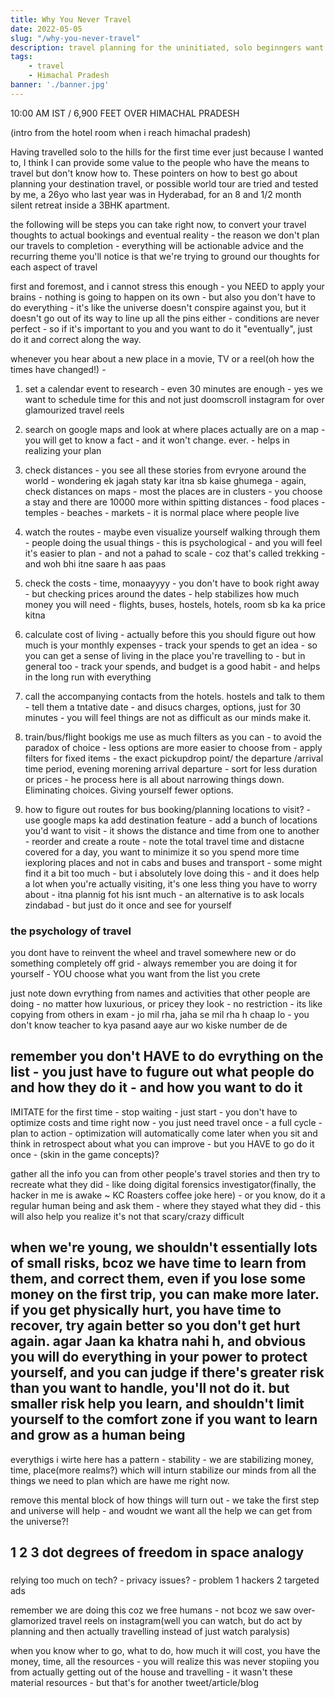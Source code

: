 ```yaml
---
title: Why You Never Travel
date: 2022-05-05
slug: "/why-you-never-travel"
description: travel planning for the uninitiated, solo beginngers want to travel slow, or luxuriosly if that floats your cruise; or maybe you're the friend in a group who's always saying "let's go somewhere" but never plans, take all the offence you want to, and then read this article. let us begin.
tags:
    - travel
    - Himachal Pradesh
banner: './banner.jpg'
---
```


10:00 AM IST / 6,900 FEET OVER HIMACHAL PRADESH

(intro from the hotel room when i reach himachal pradesh)

Having travelled solo to the hills for the first time ever just because I wanted to, I think I can provide some value to the people who have the means to travel but don't know how to. These pointers on how to best go about planning your destination travel, or possible world tour are tried and tested by me, a 26yo who last year was in Hyderabad, for an 8 and 1/2 month silent retreat inside a 3BHK apartment. 

the following will be steps you can take right now, to convert your travel thoughts to actual bookings and eventual reality - the reason we don't plan our travels to completion - everything will be actionable advice and the recurring theme you'll notice is that we're trying to ground our thoughts for each aspect of travel

first and foremost, and i cannot stress this enough - you NEED to apply your brains - nothing is going to happen on its own - but also you don't have to do everything - it's like the universe doesn't conspire against you, but it doesn't go out of its way to line up all the pins either - conditions are never perfect - so if it's important to you and you want to do it "eventually", just do it and correct along the way. 

whenever you hear about a new place in a movie, TV or a reel(oh how the times have changed!) -

<!-- google calendar research time event, with funny title -->

1. set a calendar event to research - even 30 minutes are enough - yes we want to schedule time for this and not just doomscroll instagram for over glamourized travel reels

2. search on google maps and look at where places actually are on a map - you will get to know a fact - and it won't change. ever. - helps in realizing your plan

3. check distances - you see all these stories from evryone around the world - wondering ek jagah staty kar itna sb kaise ghumega - again, check distances on maps - most the places are in clusters - you choose a stay and there are 10000 more within spitting distances - food places - temples - beaches - markets - it is normal place where people live 

4. watch the routes - maybe even visualize yourself walking through them - people doing the usual things - this is psychological - and you will feel it's easier to plan - and not a pahad to scale - coz that's called trekking - and woh bhi itne saare h aas paas

5. check the costs - time, monaayyyy - you don't have to book right away - but checking prices around the dates - help stabilizes how much money you will need - flights, buses, hostels, hotels, room sb ka ka price kitna 

6. calculate cost of living - actually before this you should figure out how much is your monthly expenses - track your spends to get an idea - so you can get a sense of living in the place you're travelling to - but in general too - track your spends, and budget is a good habit - and helps in the long run with everything

7. call the accompanying contacts from the hotels. hostels and talk to them - tell them a tntative date - and disucs charges, options, just for 30 minutes - you will feel things are not as difficult as our minds make it.

8. train/bus/flight bookigs me use as much filters as you can - to avoid the paradox of choice - less options are more easier to choose from - apply filters for fixed items - the exact pickupdrop point/ the departure /arrival time period, evening morening arrival departure - sort for less duration or prices - he process here is all about narrowing things down. Eliminating choices. Giving yourself fewer options.

9. how to figure out routes for bus booking/planning locations to visit? - use google maps ka add destination feature - add a bunch of locations you'd want to visit - it shows the distance and time from one to another - reorder and create a route - note the total travel time and distacne covered for a day,  you want to minimize it so you spend more time iexploring places and not in cabs and buses and transport - some might find it a bit too much - but i absolutely love doing this - and it does help a lot when you're actually visiting, it's one less thing you have to worry about - itna plannig fot his isnt much - an alternative is to ask locals zindabad - but just do it once and see for yourself

### the psychology of travel

you dont have to reinvent the wheel and travel somewhere new or do something completely off grid - always remember you are doing it for yourself - YOU choose what you want from the list you crete

just note down evrything from names and activities that other people are doing - no matter how luxurious, or pricey they look - no restriction - its like copying from others in exam - jo mil rha, jaha se mil rha h chaap lo - you don't know teacher to kya pasand aaye aur wo kiske number de de 

remember you don't HAVE to do evrything on the list - you just have to fugure out what people do and how they do it - and how you want to do it 
---
IMITATE for the first time - stop waiting - just start - you don't have to optimize costs and time right now - you just need travel once - a full cycle - plan to action - optimization will automatically come later when you sit and think in retrospect about what you can improve - but you HAVE to go do it once - (skin in the game concepts)?

gather all the info you can from other people's travel stories and then try to recreate what they did - like doing digital forensics investigator(finally, the hacker in me is awake ~ KC Roasters coffee joke here) - or you know, do it a regular human being and ask them - where they stayed what they did - this will also help you realize it's not that scary/crazy difficult 

when we're young, we shouldn't essentially lots of small risks, bcoz we have time to learn from them, and correct them, even if you lose some money on the first trip, you can make more later. if you get physically hurt, you have time to recover, try again better so you don't get hurt again. agar Jaan ka khatra nahi h, and obvious you will do everything in your power to protect yourself, and you can judge if there's greater risk than you want to handle, you'll not do it. but smaller risk help you learn, and shouldn't limit yourself to the comfort zone if you want to learn and grow as a human being
---
everythigs i wirte here has a pattern - stability - we are stabilizing money, time, place(more realms?) which will inturn stabilize our minds from all the things we need to plan which are hawe me right now. 

remove this mental block of how things will turn out - we take the first step and universe will help - and woudnt we want all the help we can get from the universe?! 

1 2 3 dot degrees of freedom in space analogy
---
### 
relying too much on tech? - privacy issues? - problem 1 hackers 2 targeted ads 

remember we are doing this coz we free humans - not bcoz we saw over-glamorized travel reels on instagram(well you can watch, but do act by planning and then actually travelling instead of just watch paralysis)

when you know wher to go, what to do, how much it will cost, you have the money, time, all the resources - you will realize this was never stopiing you from actually getting out of the house and travelling - it wasn't these material resources - but that's for another tweet/article/blog 



